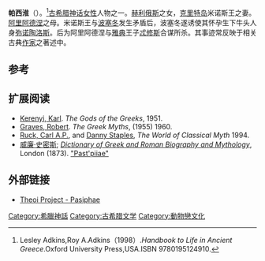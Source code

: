{{expand|time=2013-10-17T02:11:47+00:00}}
{{Infobox deity|type=Greek
| image            =Pasiphae Minotauros Cdm Paris DeRidder1066 detail.jpg
| caption         =帕西淮与弥诺陶洛斯的艺术形象
| name              = 帕西淮
| consort           = [[弥诺斯|弥诺斯]]、[[克里特公牛|克里特公牛]]
| father           = [[赫利俄斯|赫利俄斯]]
| siblings          =[[喀耳刻|喀耳刻]]、[[埃厄忒斯|埃厄忒斯]]、[[法厄同|法厄同]]、[[赫利阿得斯|赫利阿得斯]] 
| children          = [[阿里阿德涅|阿里阿德涅]]、[[弥诺陶洛斯|弥诺陶洛斯]]等
|mother=Perse 或 克里特|abodes=[[克里特|克里特]]|deity_of=女巫神}}
'''帕西淮'''（{{lang-en|Pasiphaë}}）。<ref>Lesley Adkins,Roy A.Adkins（1998）.''Handbook to Life in Ancient Greece''.Oxford University Press,USA.ISBN 9780195124910.</ref>[[古希腊神话|古希腊神话]][[女性|女性]]人物之一。[[赫利俄斯|赫利俄斯]]之女，[[克里特岛|克里特岛]]米诺斯王之妻。[[阿里阿德涅|阿里阿德涅]]之母。米诺斯王与[[波塞冬|波塞冬]]发生矛盾后，波塞冬遂诱使其怀孕生下牛头人身[[弥诺陶洛斯|弥诺陶洛斯]]。后为阿里阿德涅与[[雅典|雅典]]王子[[忒修斯|忒修斯]]合谋所杀。其事迹常反映于相关古典[[作家|作家]]之著述中。

== 参考 ==
{{reflist}}

== 扩展阅读 ==
*[[Karl_Kerenyi|Kerenyi, Karl]]. ''The Gods of the Greeks'', 1951.
*[[Robert_Graves|Graves, Robert]]. ''The Greek Myths'', (1955) 1960.
*[[Carl_A._P._Ruck|Ruck, Carl A.P.]],  and [[Danny_Staples|Danny Staples]], ''The World of Classical Myth'' 1994.
* [[威廉·史密斯_(辞书编纂家)|威廉·史密斯]]; ''[[Dictionary_of_Greek_and_Roman_Biography_and_Mythology|Dictionary of Greek and Roman Biography and Mythology]]'', London (1873). [http://www.perseus.tufts.edu/hopper/text?doc=Perseus%3Atext%3A1999.04.0104%3Aalphabetic+letter%3DP%3Aentry+group%3D8%3Aentry%3Dpastpiiae-bio-1 "Past'piiae" ] {{Wayback|url=http://www.perseus.tufts.edu/hopper/text?doc=Perseus%3Atext%3A1999.04.0104%3Aalphabetic+letter%3DP%3Aentry+group%3D8%3Aentry%3Dpastpiiae-bio-1 |date=20140630111052 }}

==外部链接==
{{Commons category|帕西淮}}
*[http://www.theoi.com/Titan/Pasiphae.html Theoi Project - Pasiphae] {{Wayback|url=http://www.theoi.com/Titan/Pasiphae.html |date=20180515024717 }}

{{Authority control}}

[[Category:希臘神話|Category:希臘神話]]
[[Category:古希腊文学|Category:古希腊文学]]
[[Category:動物戀文化|Category:動物戀文化]]
